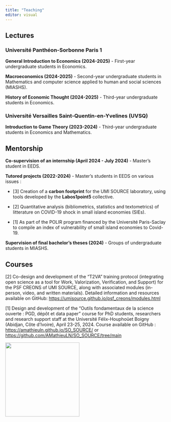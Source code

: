 ```yaml
---
title: "Teaching"
editor: visual
---
```


## Lectures

### Université Panthéon-Sorbonne Paris 1

**General Introduction to Economics (2024-2025)** - First-year undergraduate students in Economics.

**Macroeconomics (2024-2025)** - Second-year undergraduate students in Mathematics and computer science applied to human and social sciences (MIASHS).

**History of Economic Thought (2024-2025)** - Third-year undergraduate students in Economics.

### Université Versailles Saint-Quentin-en-Yvelines (UVSQ)

**Introduction to Game Theory (2023-2024)** - Third-year undergraduate students in Economics and Mathematics.

## Mentorship

**Co-supervision of an internship (April 2024 - July 2024)** - Master's student in EEDS.

**Tutored projects (2022-2024)** - Master's students in EEDS on various issues :

-   \[3\] Creation of a **carbon footprint** for the UMI SOURCE laboratory, using tools developed by the **Labos1point5** collective.

-   \[2\] Quantitative analysis (bibliometrics, statistics and textometrics) of litterature on COVID-19 shock in small island economies (SIEs).

-   \[1\] As part of the POLIR program financed by the Université Paris-Saclay to compile an index of vulnerability of small island economies to Covid-19.

**Supervision of final bachelor's theses (2024)** - Groups of undergraduate students in MIASHS.

## Courses

\[2\] Co-design and development of the "T2VA" training protocol (integrating open science as a tool for Work, Valorization, Verification, and Support) for the PSF CREONS of UMI SOURCE, along with associated modules (in-person, video, and written materials). Detailed information and resources available on GitHub: <https://umisource.github.io/psf_creons/modules.html>

\[1\] Design and development of the "Outils fondamentaux de la science ouverte : PGD, dépôt et data paper" course for PhD students, researchers and research support staff at the Université Félix-Houphoüet Boigny (Abidjan, Côte d'Ivoire), April 23-25, 2024. Course available on GitHub : <https://amathieuln.github.io/SO_SOURCE/> or <https://github.com/AMathieuLN/SO_SOURCE/tree/main>

![](images/affiche_SO_avrilCI.png){width="232"}
